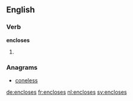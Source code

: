 ==English==

===Verb===
'''encloses'''

# {{third-person singular of|enclose}}

===Anagrams===
* [[coneless#English|coneless]]

[[de:encloses]]
[[fr:encloses]]
[[nl:encloses]]
[[sv:encloses]]